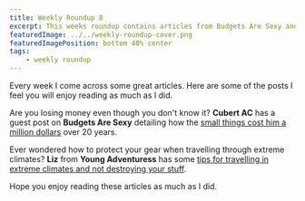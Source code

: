 ```yaml
---
title: Weekly Roundup 8
excerpt: This weeks roundup contains articles from Budgets Are Sexy and Young Adventuress. Hope you enjoy reading these as much as I did.
featuredImage: ../../weekly-roundup-cover.png
featuredImagePosition: bottom 40% center
tags:
    - weekly roundup
---
```


Every week I come across some great articles. Here are some of the posts I feel you will enjoy reading as much as I did.

Are you losing money even though you don't know it? **Cubert AC** has a guest post on **Budgets Are Sexy** detailing how the [small things cost him a million dollars](http://www.budgetsaresexy.com/2016/10/how-to-lose-a-million-dollars/) over 20 years.

Ever wondered how to protect your gear when travelling through extreme climates? **Liz** from **Young Adventuress** has some [tips for travelling in extreme climates and not destroying your stuff](http://youngadventuress.com/2016/10/weather-travel-gear.html).

Hope you enjoy reading these articles as much as I did.
